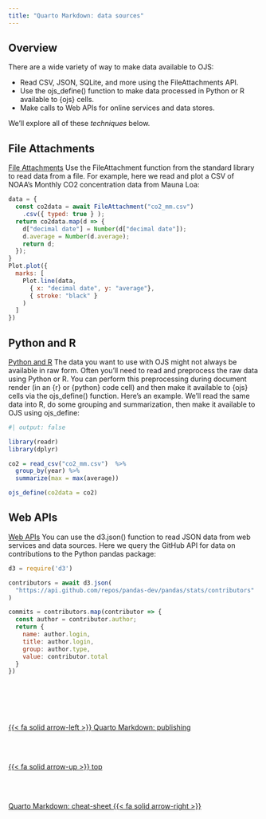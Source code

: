 ```yaml
---
title: "Quarto Markdown: data sources"
---
```


## Overview

There are a wide variety of way to make data available to OJS:

- Read CSV, JSON, SQLite, and more using the FileAttachments API.
- Use the ojs_define() function to make data processed in Python or R available to {ojs} cells.
- Make calls to Web APIs for online services and data stores.

We’ll explore all of these *techniques* below.

::: {.callout-tip collapse="false" layout-ncol=2 icon=false}

## File Attachments

[File Attachments](https://quarto.org/docs/interactive/ojs/data-sources.html#file-attachments){#MFile-Attachments}
Use the FileAttachment function from the standard library to read data from a file. For example, here we read and plot a CSV of NOAA’s Monthly CO2 concentration data from Mauna Loa:

```js
data = {
  const co2data = await FileAttachment("co2_mm.csv")
    .csv({ typed: true } );
  return co2data.map(d => {
    d["decimal date"] = Number(d["decimal date"]);
    d.average = Number(d.average);
    return d;
  });
}
Plot.plot({
  marks: [
    Plot.line(data,
      { x: "decimal date", y: "average"},
      { stroke: "black" }
    )
  ]
})
```

:::

::: {.callout-tip collapse="false" layout-ncol=2 icon=false}

## Python and R

[Python and R](https://quarto.org/docs/interactive/ojs/data-sources.html#python-and-r){#MPython-and-R}
The data you want to use with OJS might not always be available in raw form. Often you’ll need to read and preprocess the raw data using Python or R. You can perform this preprocessing during document render (in an {r} or {python} code cell) and then make it available to {ojs} cells via the ojs_define() function.
Here’s an example. We’ll read the same data into R, do some grouping and summarization, then make it available to OJS using ojs_define:

```r
#| output: false

library(readr)
library(dplyr)

co2 = read_csv("co2_mm.csv")  %>%
  group_by(year) %>%
  summarize(max = max(average))

ojs_define(co2data = co2)
```
:::

::: {.callout-tip collapse="false" layout-ncol=2 icon=false}

## Web APIs

[Web APIs](https://quarto.org/docs/interactive/ojs/data-sources.html#web-apis){#Web-APIs}
You can use the d3.json() function to read JSON data from web services and data sources. Here we query the GitHub API for data on contributions to the Python pandas package:

```js
d3 = require('d3')

contributors = await d3.json(
  "https://api.github.com/repos/pandas-dev/pandas/stats/contributors"
)

commits = contributors.map(contributor => {
  const author = contributor.author;
  return {
    name: author.login,
    title: author.login,
    group: author.type,
    value: contributor.total
  }
})
```

:::
<!--- navLinks -->
<br><br>
<div class=row>
<br>
<div class='column left previous'>
<br>
[{{< fa solid arrow-left >}} Quarto Markdown: publishing](/markup/markup-quarto-publish.qmd)
<br>
</div>
<br>
<div class='column center'>
<br>
[{{< fa solid arrow-up >}} top](#top)
<br>
</div>
<br>
<div class='column right next'>
<br>
[Quarto Markdown: cheat-sheet  {{< fa solid arrow-right >}}](/markup/markup-quarto-cheatsheet.qmd)
<br>
</div>
<br>
</div>
